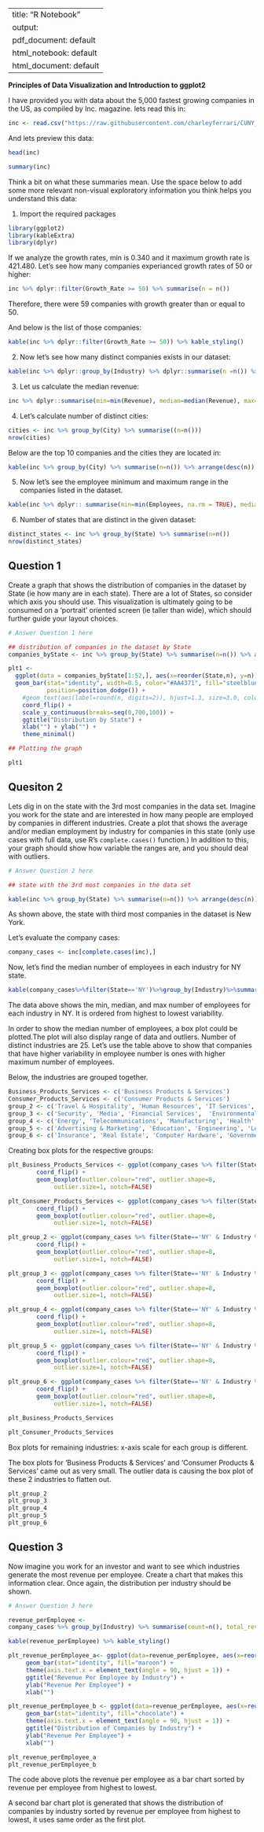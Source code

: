
---
title: "R Notebook"
output:
  pdf_document: default
  html_notebook: default
  html_document: default
---

**Principles of Data Visualization and Introduction to ggplot2**

I have provided you with data about the 5,000 fastest growing companies in the US, as compiled by Inc. magazine. lets read this in:

```r

inc <- read.csv("https://raw.githubusercontent.com/charleyferrari/CUNY_DATA_608/master/module1/Data/inc5000_data.csv", header= TRUE)

```

And lets preview this data:

```r

head(inc)

summary(inc)

```

Think a bit on what these summaries mean. Use the space below to add some more relevant non-visual exploratory information you think helps you understand this data:

1) Import the required packages

```r
library(ggplot2)
library(kableExtra)
library(dplyr)

```

If we analyze the growth rates, min is 0.340 and it maximum growth rate is 421.480. Let's see how many companies experianced growth rates of 50 or higher:

```r

inc %>% dplyr::filter(Growth_Rate >= 50) %>% summarise(n = n())

```


Therefore, there were 59 companies with growth greater than or equal to 50.

And below is the list of those companies:

```r
kable(inc %>% dplyr::filter(Growth_Rate >= 50)) %>% kable_styling()
```


2) Now let's see how many distinct companies exists in our dataset:

```r
kable(inc %>% dplyr::group_by(Industry) %>% dplyr::summarise(n =n()) %>% arrange(desc(n))) %>% kable_styling()
```

3) Let us calculate the median revenue:

```r
inc %>% dplyr::summarise(min=min(Revenue), median=median(Revenue), max=max(Revenue))
```


4) Let's calculate number of distinct cities:

```r
cities <- inc %>% group_by(City) %>% summarise((n=n()))
nrow(cities)
```

Below are the top 10 companies and the cities they are located in:

```r
kable(inc %>% group_by(City) %>% summarise(n=n()) %>% arrange(desc(n)) %>% top_n(10)) %>% kable_styling()
```




5) Now let's see the employee minimum and maximum range in the companies listed in the dataset.

```r
kable(inc %>% dplyr:: summarise(min=min(Employees, na.rm = TRUE), median=median(Employees, na.rm = TRUE), max=max(Employees, na.rm =TRUE))) %>% kable_styling()
```


6) Number of states that are distinct in the given dataset:

```r
distinct_states <- inc %>% group_by(State) %>% summarise(n=n())
nrow(distinct_states)
```


## Question 1

Create a graph that shows the distribution of companies in the dataset by State (ie how many are in each state). There are a lot of States, so consider which axis you should use. This visualization is ultimately going to be consumed on a 'portrait' oriented screen (ie taller than wide), which should further guide your layout choices.

```r
# Answer Question 1 here

## distribution of companies in the dataset by State
companies_byState <- inc %>% group_by(State) %>% summarise(n=n()) %>% arrange(desc(n))

plt1 <- 
  ggplot(data = companies_byState[1:52,], aes(x=reorder(State,n), y=n)) + 
  geom_bar(stat="identity", width=0.5, color="#AA4371", fill="steelblue", 
           position=position_dodge()) +
    #geom_text(aes(label=round(n, digits=2)), hjust=1.3, size=3.0, color="white") + 
    coord_flip() + 
    scale_y_continuous(breaks=seq(0,700,100)) + 
    ggtitle("Disbribution by State") +
    xlab("") + ylab("") + 
    theme_minimal()

## Plotting the graph

plt1

```

## Quesiton 2

Lets dig in on the state with the 3rd most companies in the data set. Imagine you work for the state and are interested in how many people are employed by companies in different industries. Create a plot that shows the average and/or median employment by industry for companies in this state (only use cases with full data, use R's `complete.cases()` function.) In addition to this, your graph should show how variable the ranges are, and you should deal with outliers.

```r

# Answer Question 2 here

## state with the 3rd most companies in the data set

kable(inc %>% group_by(State) %>% summarise(n=n()) %>% arrange(desc(n)) %>% top_n(3)) %>% kable_styling()

```


As shown above, the state with third most companies in the dataset is New York.

Let's evaluate the company cases:

```r
company_cases <- inc[complete.cases(inc),]

```


Now, let's find the median number of employees in each industry for NY state.

```r
kable(company_cases%>%filter(State=='NY')%>%group_by(Industry)%>%summarise(min=min(Employees),median=median(Employees),max=max(Employees),var=var(Employees)) %>% arrange(desc(var))) %>% kable_styling()
```


The data above shows the min, median, and max number of employees for each industry in NY. It is ordered from highest to lowest variability.
 
 
In order to show the median number of employees, a box plot could be plotted.The plot will also display range of data and outliers. Number of distinct industries are 25. Let's use the table above to show that companies that have higher variability in employee number is ones with higher maximum number of employees.

Below, the industries are grouped together.

```r
Business_Products_Services <- c('Business Products & Services')
Consumer_Products_Services <- c('Consumer Products & Services')
group_2 <- c('Travel & Hospitality', 'Human Resources', 'IT Services', 'Software')
group_3 <- c('Security', 'Media', 'Financial Services',  'Environmental Services', 'Food & Beverage')
group_4 <- c('Energy', 'Telecommunications', 'Manufacturing', 'Health', 'Construction')
group_5 <- c('Advertising & Marketing', 'Education', 'Engineering', 'Logistics & Transportation', 'Retail')
group_6 <- c('Insurance', 'Real Estate', 'Computer Hardware', 'Government Services')
```


Creating box plots for the respective groups:

```r
plt_Business_Products_Services <- ggplot(company_cases %>% filter(State=='NY' & Industry %in% Business_Products_Services), aes(x = Industry, y = Employees)) + 
        coord_flip() + 
        geom_boxplot(outlier.colour="red", outlier.shape=8,
             outlier.size=1, notch=FALSE)

plt_Consumer_Products_Services <- ggplot(company_cases %>% filter(State=='NY' & Industry %in% Consumer_Products_Services), aes(x = Industry, y = Employees)) + 
        coord_flip() + 
        geom_boxplot(outlier.colour="red", outlier.shape=8,
             outlier.size=1, notch=FALSE)

plt_group_2 <- ggplot(company_cases %>% filter(State=='NY' & Industry %in% group_2), aes(x = Industry, y = Employees)) + 
        coord_flip() + 
        geom_boxplot(outlier.colour="red", outlier.shape=8,
             outlier.size=1, notch=FALSE)

plt_group_3 <- ggplot(company_cases %>% filter(State=='NY' & Industry %in% group_3), aes(x = Industry, y = Employees)) + 
        coord_flip() + 
        geom_boxplot(outlier.colour="red", outlier.shape=8,
             outlier.size=1, notch=FALSE)

plt_group_4 <- ggplot(company_cases %>% filter(State=='NY' & Industry %in% group_4), aes(x = Industry, y = Employees)) + 
        coord_flip() + 
        geom_boxplot(outlier.colour="red", outlier.shape=8,
             outlier.size=1, notch=FALSE)

plt_group_5 <- ggplot(company_cases %>% filter(State=='NY' & Industry %in% group_5), aes(x = Industry, y = Employees)) + 
        coord_flip() + 
        geom_boxplot(outlier.colour="red", outlier.shape=8,
             outlier.size=1, notch=FALSE) 

plt_group_6 <- ggplot(company_cases %>% filter(State=='NY' & Industry %in% group_6), aes(x = Industry, y = Employees)) + 
        coord_flip() + 
        geom_boxplot(outlier.colour="red", outlier.shape=8,
             outlier.size=1, notch=FALSE)
```


```r
plt_Business_Products_Services
```


```r
plt_Consumer_Products_Services
```



Box plots for remaining industries: x-axis scale for each group is different.

The box plots for ‘Business Products & Services’ and ‘Consumer Products & Services’ came out as very small. The outlier data is causing the box plot of these 2 industries to flatten out.


```r
plt_group_2
plt_group_3
plt_group_4
plt_group_5
plt_group_6
```

## Question 3

Now imagine you work for an investor and want to see which industries generate the most revenue per employee. Create a chart that makes this information clear. Once again, the distribution per industry should be shown.

```r

# Answer Question 3 here

revenue_perEmployee <- 
company_cases %>% group_by(Industry) %>% summarise(count=n(), total_revenue=sum(Revenue), total_employees=sum(Employees), revenue_perEmployee=total_revenue/total_employees) %>% arrange(desc(revenue_perEmployee))

kable(revenue_perEmployee) %>% kable_styling()

```



```r
plt_revenue_perEmployee_a<- ggplot(data=revenue_perEmployee, aes(x=reorder(Industry,-revenue_perEmployee), y=revenue_perEmployee)) +
     geom_bar(stat="identity", fill="maroon") +
     theme(axis.text.x = element_text(angle = 90, hjust = 1)) + 
     ggtitle("Revenue Per Employee by Industry") + 
     ylab("Revenue Per Employee") + 
     xlab("")

plt_revenue_perEmployee_b <- ggplot(data=revenue_perEmployee, aes(x=reorder(Industry,-revenue_perEmployee), y=count)) +
     geom_bar(stat="identity", fill="chocolate") +
     theme(axis.text.x = element_text(angle = 90, hjust = 1)) + 
     ggtitle("Distribution of Companies by Industry") + 
     ylab("Revenue Per Employee") + 
     xlab("")

plt_revenue_perEmployee_a
plt_revenue_perEmployee_b
```


The code above plots the revenue per employee as a bar chart sorted by revenue per employee from highest to lowest. 

A second bar chart plot is generated that shows the distribution of companies by industry sorted by revenue per employee from highest to lowest, it uses same order as the first plot.
